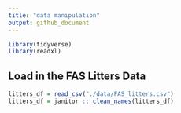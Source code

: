 ```yaml
---
title: "data manipulation"
output: github_document
---
```


```r
library(tidyverse)
library(readxl)
```

## Load in the FAS Litters Data

```r
litters_df = read_csv("./data/FAS_litters.csv")
litters_df = janitor :: clean_names(litters_df)
```



